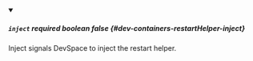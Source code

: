 
<details className="config-field" data-expandable="false" open>
<summary>

##### `inject` <span className="config-field-required" data-required="false">required</span> <span className="config-field-type">boolean</span> <span className="config-field-default">false</span> <span className="config-field-enum"></span> {#dev-containers-restartHelper-inject}

Inject signals DevSpace to inject the restart helper.

</summary>



</details>

